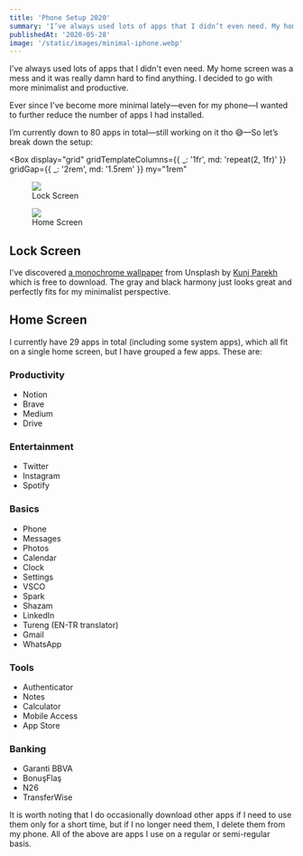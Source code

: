 ```yaml
---
title: 'Phone Setup 2020'
summary: 'I’ve always used lots of apps that I didn’t even need. My home screen was a mess and it was really damn hard to find anything. I decided to go with more minimal and productive way.'
publishedAt: '2020-05-28'
image: '/static/images/minimal-iphone.webp'
---
```



I've always used lots of apps that I didn't even need. My home screen was a mess and it was really damn hard to find anything.
I decided to go with more minimalist and productive.

Ever since I've become more minimal lately—even for my phone—I wanted to further reduce the number of apps I had installed.

I’m currently down to 80 apps in total—still working on it tho 😅—So let’s break down the setup:

<Box
  display="grid"
  gridTemplateColumns={{ _: '1fr', md: 'repeat(2, 1fr)' }}
  gridGap={{ _: '2rem', md: '1.5rem' }}
  my="1rem"
>
  <figure>
    <img src="/static/images/iphone-lock.webp" loading="lazy" style={{ width: '100%' }} />
    <figcaption>Lock Screen</figcaption>
  </figure>
  <figure>
    <img src="/static/images/iphone-home.webp" loading="lazy" style={{ width: '100%' }} />
    <figcaption>Home Screen</figcaption>
  </figure>
</Box>

## Lock Screen

I've discovered [a monochrome wallpaper](https://unsplash.com/photos/Y5BD-H9qGvs) from Unsplash by [Kunj Parekh](https://unsplash.com/@kunjparekh) which is free to download.
The gray and black harmony just looks great and perfectly fits for my minimalist perspective.

## Home Screen

I currently have 29 apps in total (including some system apps), which all fit on a single home screen, but I have grouped a few apps. These are:

### Productivity

- Notion
- Brave
- Medium
- Drive

### Entertainment

- Twitter
- Instagram
- Spotify

### Basics

- Phone
- Messages
- Photos
- Calendar
- Clock
- Settings
- VSCO
- Spark
- Shazam
- LinkedIn
- Tureng (EN-TR translator)
- Gmail
- WhatsApp

### Tools

- Authenticator
- Notes
- Calculator
- Mobile Access
- App Store

### Banking

- Garanti BBVA
- BonuşFlaş
- N26
- TransferWise

It is worth noting that I do occasionally download other apps if I need to use them only for a short time, but if I no longer need them,
I delete them from my phone. All of the above are apps I use on a regular or semi-regular basis.
